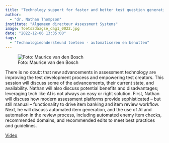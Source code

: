 ```yaml
---
title: "Technology support for faster and better test question generation"
author:
  - "dr. Nathan Thompson"
institute: "Algemeen directeur Assessment Systems"
image: Toets2daagse_dag1_0022.jpg
date: "2022-12-06 13:35:00"
tags: 
  - "Technologieondersteund toetsen - automatiseren en benutten"
---
```


::: {.column-margin}
![Foto: Maurice van den Bosch](Toets2daagse_dag1_0022.jpg)
:::

There is no doubt that new advancements in assessment technology are improving the test development process and empowering test creators. This session will discuss some of the advancements, their current state, and availability. Nathan will also discuss potential benefits and disadvantages; leveraging tech like AI is not always an easy or right solution. First, Nathan will discuss how modern assessment platforms provide sophisticated – but still manual – functionality to drive item banking and item review workflow. Next, he will discuss automated item generation, and the use of AI and automation in the review process, including automated enemy item checks, recommended domains, and recommended edits to meet best practices and guidelines.


[Video](https://tilburguniversity.cloud.panopto.eu/Panopto/Pages/Viewer.aspx?id=3677e4c3-4a9c-4d30-a0f5-af3800ef150f){.btn .btn-primary}
